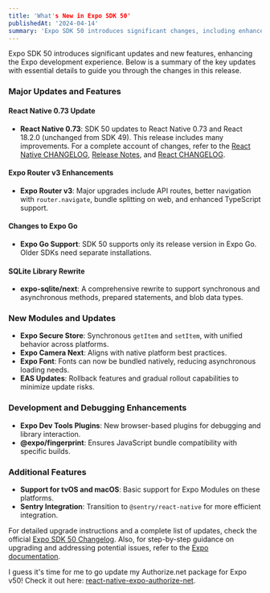 ```yaml
---
title: 'What's New in Expo SDK 50'
publishedAt: '2024-04-14'
summary: 'Expo SDK 50 introduces significant changes, including enhancements to Expo Go, new development tools, and updates for a smoother project upgrade process.'
---
```


Expo SDK 50 introduces significant updates and new features, enhancing the Expo development experience. Below is a summary of the key updates with essential details to guide you through the changes in this release.

### Major Updates and Features

#### React Native 0.73 Update
- **React Native 0.73**: SDK 50 updates to React Native 0.73 and React 18.2.0 (unchanged from SDK 49). This release includes many improvements. For a complete account of changes, refer to the <a href="https://github.com/facebook/react-native/blob/main/CHANGELOG.md" target="_blank" rel="noopener noreferrer">React Native CHANGELOG</a>, <a href="https://reactnative.dev/blog/2023/06/21/0.72-metro-package-exports-symlinks" target="_blank" rel="noopener noreferrer">Release Notes</a>, and <a href="https://github.com/facebook/react/blob/main/CHANGELOG.md" target="_blank" rel="noopener noreferrer">React CHANGELOG</a>.


#### Expo Router v3 Enhancements
- **Expo Router v3**: Major upgrades include API routes, better navigation with `router.navigate`, bundle splitting on web, and enhanced TypeScript support.

#### Changes to Expo Go
- **Expo Go Support**: SDK 50 supports only its release version in Expo Go. Older SDKs need separate installations.

#### SQLite Library Rewrite
- **expo-sqlite/next**: A comprehensive rewrite to support synchronous and asynchronous methods, prepared statements, and blob data types.

### New Modules and Updates
- **Expo Secure Store**: Synchronous `getItem` and `setItem`, with unified behavior across platforms.
- **Expo Camera Next**: Aligns with native platform best practices.
- **Expo Font**: Fonts can now be bundled natively, reducing asynchronous loading needs.
- **EAS Updates**: Rollback features and gradual rollout capabilities to minimize update risks.

### Development and Debugging Enhancements
- **Expo Dev Tools Plugins**: New browser-based plugins for debugging and library interaction.
- **@expo/fingerprint**: Ensures JavaScript bundle compatibility with specific builds.

### Additional Features
- **Support for tvOS and macOS**: Basic support for Expo Modules on these platforms.
- **Sentry Integration**: Transition to `@sentry/react-native` for more efficient integration.

For detailed upgrade instructions and a complete list of updates, check the official <a href="https://expo.dev/changelog/2024/01-18-sdk-50" target="_blank" rel="noopener noreferrer">Expo SDK 50 Changelog</a>. Also, for step-by-step guidance on upgrading and addressing potential issues, refer to the <a href="https://docs.expo.dev" target="_blank" rel="noopener noreferrer">Expo documentation</a>.

I guess it's time for me to go update my Authorize.net package for Expo v50! Check it out here: <a href="https://www.npmjs.com/package/react-native-expo-authorize-net" target="_blank" rel="noopener noreferrer">react-native-expo-authorize-net</a>.
